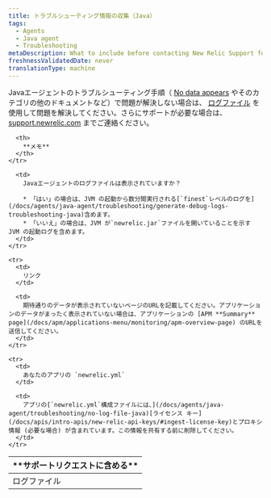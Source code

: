 ```yaml
---
title: トラブルシューティング情報の収集（Java）
tags:
  - Agents
  - Java agent
  - Troubleshooting
metaDescription: What to include before contacting New Relic Support for help with your Java agent.
freshnessValidatedDate: never
translationType: machine
---
```


Javaエージェントのトラブルシューティング手順（ [No data appears](/docs/apm/agents/java-agent/troubleshooting/no-data-appears-java) やそのカテゴリの他のドキュメントなど）で問題が解決しない場合は、 [ログファイル](#logfiles) を使用して問題を解決してください。さらにサポートが必要な場合は、 [support.newrelic.com](https://support.newrelic.com) までご連絡ください。

<table>
  <thead>
    <tr>
      <th width={200}>
        **サポートリクエストに含める**
      </th>

      <th>
        **メモ**
      </th>
    </tr>
  </thead>

  <tbody>
    <tr id="logfiles">
      <td>
        ログファイル
      </td>

      <td>
        Javaエージェントのログファイルは表示されていますか？

        * 「はい」の場合は、JVM の起動から数分間実行される[`finest`レベルのログを](/docs/agents/java-agent/troubleshooting/generate-debug-logs-troubleshooting-java)含めます。
        * 「いいえ」の場合は、JVM が`newrelic.jar`ファイルを開いていることを示す JVM の起動ログを含めます。
      </td>
    </tr>

    <tr>
      <td>
        リンク
      </td>

      <td>
        期待通りのデータが表示されていないページのURLを記載してください。アプリケーションのデータがまったく表示されていない場合は、アプリケーションの [APM **Summary** page](/docs/apm/applications-menu/monitoring/apm-overview-page) のURLを送信してください。
      </td>
    </tr>

    <tr>
      <td>
        あなたのアプリの `newrelic.yml`
      </td>

      <td>
        アプリの[`newrelic.yml`構成ファイルには、](/docs/agents/java-agent/troubleshooting/no-log-file-java)[ライセンス キー](/docs/apis/intro-apis/new-relic-api-keys/#ingest-license-key)とプロキシ情報 (必要な場合) が含まれています。この情報を共有する前に削除してください。
      </td>
    </tr>
  </tbody>
</table>